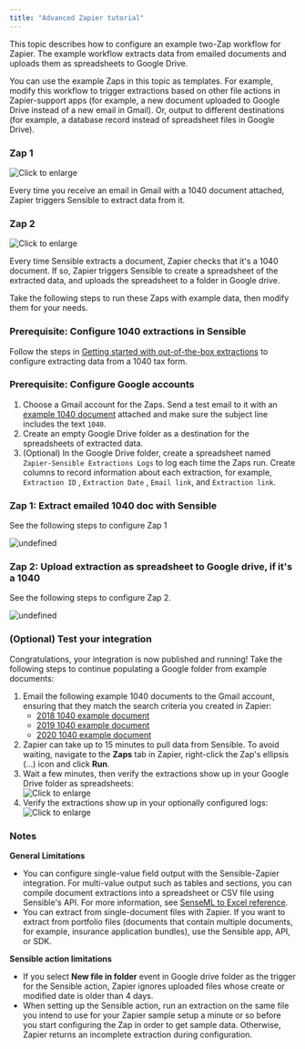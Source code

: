 ```yaml
---
title: "Advanced Zapier tutorial"
---
```


This topic describes how to configure an example two-Zap workflow for Zapier. The example workflow extracts data from emailed documents and uploads them as spreadsheets to Google Drive. 

You can use the example Zaps in this topic as templates. For example, modify this workflow to trigger extractions based on other file actions in Zapier-support apps (for example, a new document uploaded to Google Drive instead of a new email in Gmail). Or, output to different destinations (for example, a database record instead of spreadsheet files in Google Drive).

### Zap 1

![Click to enlarge](/images/zapier_action_1.png)

Every time you receive an email in Gmail with a 1040 document attached, Zapier triggers Sensible to extract data from it.

### Zap 2

![Click to enlarge](/images/zapier_action_2.png)

Every time Sensible extracts a document, Zapier checks that it's a 1040 document. If so, Zapier triggers Sensible to create a spreadsheet of the extracted data, and uploads the spreadsheet to a folder in Google drive.

Take the following steps to run these Zaps with example data, then modify them for your needs.

### Prerequisite: Configure 1040 extractions in Sensible

Follow the steps in [Getting started with out-of-the-box extractions](/layout-based-extractions/library-quickstart) to configure extracting data from a 1040 tax form. 

### Prerequisite: Configure Google accounts

1. Choose a Gmail account for the Zaps. Send a test email to it with an [example 1040 document](https://github.com/sensible-hq/sensible-configuration-library/raw/main/tax%5Fforms/1040/2021/1040%5F2021%5Fsample.pdf) attached and make sure the subject line includes the text `1040`.
2. Create an empty Google Drive folder as a destination for the spreadsheets of extracted data.
3. (Optional) In the Google Drive folder, create a spreadsheet named `Zapier-Sensible Extractions Logs` to log each time the Zaps run. Create columns to record information about each extraction, for example, `Extraction ID` , `Extraction Date` , `Email link`, and `Extraction link`.

### Zap 1: Extract emailed 1040 doc with Sensible

See the following steps to configure Zap 1

![undefined](/images/advanced-zap1.png) 

### Zap 2: Upload extraction as spreadsheet to Google drive, if it's a 1040

See the following steps to configure Zap 2.

![undefined](/images/advanced-zap2.png) 

### (Optional) Test your integration

Congratulations, your integration is now published and running! Take the following steps to continue populating a Google folder from example documents:

1. Email the following example 1040 documents to the Gmail account, ensuring that they match the search criteria you created in Zapier:  
   * [2018 1040 example document](https://github.com/sensible-hq/sensible-configuration-library/tree/main/tax%5Fforms/1040/2018)  
   * [2019 1040 example document](https://github.com/sensible-hq/sensible-configuration-library/tree/main/tax%5Fforms/1040/2019)  
   * [2020 1040 example document](https://github.com/sensible-hq/sensible-configuration-library/tree/main/tax%5Fforms/1040/2020)
2. Zapier can take up to 15 minutes to pull data from Sensible. To avoid waiting, navigate to the **Zaps** tab in Zapier, right-click the Zap's ellipsis (...) icon and click **Run**.
3. Wait a few minutes, then verify the extractions show up in your Google Drive folder as spreadsheets:  
![Click to enlarge](/images/zapier_action_3.png)
4. Verify the extractions show up in your optionally configured logs:  
![Click to enlarge](/images/zapier_action_4.png)

### Notes

**General Limitations**

* You can configure single-value field output with the Sensible-Zapier integration. For multi-value output such as tables and sections, you can compile document extractions into a spreadsheet or CSV file using Sensible's API. For more information, see [SenseML to Excel reference](/integrations/quick-extraction/excel-reference).
* You can extract from single-document files with Zapier. If you want to extract from portfolio files (documents that contain multiple documents, for example, insurance application bundles), use the Sensible app, API, or SDK.

**Sensible action limitations**

* If you select **New file in folder** event in Google drive folder as the trigger for the Sensible action, Zapier ignores uploaded files whose create or modified date is older than 4 days.
* When setting up the Sensible action, run an extraction on the same file you intend to use for your Zapier sample setup a minute or so before you start configuring the Zap in order to get sample data. Otherwise, Zapier returns an incomplete extraction during configuration.